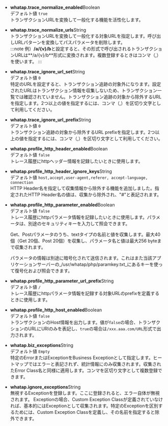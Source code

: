 -   **whatap.trace_normalize_enabled**<span class='type'>Boolean</span><br/>
      デフォルト値 `true`<br/>
      トランザクションURLを変換して一般化する機能を活性化します。

-   **whatap.trace_normalize_urls**<span class='type'>String</span><br/>
        トランザクションURLを変換して一般化する対象URLを指定します。呼び出しURLパターンを変換してパスパラメータを削除します。<br/>
    :::note
    例）**/a/{v}/b**と設定すると、その形式で呼び出されるトランザクションURLは**/a/{v}/b**形式に変換されます。複数登録するときはコンマ（,）を使います。
    :::

-   **whatap.trace_ignore_url_set**<span class='type'>String</span><br/>
      デフォルト値 `0`<br/>
      特定のURLを設定すると、トランザクション追跡の対象外になります。設定されたURLはトランザクション情報を収集しないため、トランザクション一覧では確認されていません。トランザクション追跡の対象から除外するURLを指定します。2つ以上の値を指定するには、コンマ（,）を区切り文字として利用してください。

-   **whatap.trace_ignore_url_prefix**<span class='type'>String</span><br/>
      デフォルト値 `0`<br/>
      トランザクション追跡の対象から除外するURL prefixを指定します。2つ以上の値を指定するには、コンマ（,）を区切り文字として利用してください。

-   **whatap.profile_http_header_enabled**<span class='type'>Boolean</span><br/>
      デフォルト値 `false`<br/>
      トレース履歴にhttpヘッダー情報を記録したいときに使用します。

<!-- 기본값 "host,accept,user-agent,referer, accept-language, connection" 타입 srting -->

-   **whatap.profile_http_header_ignore_keys**<span class='type'>String</span><br/>
      デフォルト値 `host,accept,user-agent,referer, accept-language, connection`<br/>
      HTTP Header名を指定して収集情報から除外する機能を追加しました。指定されたHTTP Header名の値は、収集から除外され、"#"と表記されます。

-   **whatap.profile_http_parameter_enabled**<span class='type'>Boolean</span><br/>
      デフォルト値 `false`<br/>
      トレース履歴にhttpパラメータ情報を記録したいときに使用します。パラメータは、別途のセキュリティキーを入力して照会できます。

      Get、Postパラメータのうち、textタイプの名前と値を収集します。最大40個（Get 20個、Post 20個）を収集し、パラメータ名と値は最大256 byteまで収集されます。

      パラメータの情報は別途に暗号化されて送信されます。これはまた当該アプリケーションサーバーの_/usr/whatap/php/paramkey.txt_にあるキーを使って復号化および照会できます。

-   **whatap.profile_http_parameter_url_prefix**<span class='type'>String</span><br/>
      デフォルト値 `/`<br/>
      トレース履歴にhttpパラメータ情報を記録する対象URLのprefixを定義するときに使用します。

-   **whatap.profile_http_host_enabled**<span class='type'>Boolean</span><br/>
      デフォルト値 `false`<br/>
      トランザクションのHost情報を出力します。値が`false`の場合、トランザクションのURLにURIのみを表記し、`true`の場合は`/xxx.aaa.com/URL`形式で出力されます。

-   **whatap.biz_exceptions**<span class='type'>String</span><br/>
      デフォルト値 `Empty`<br/>
      特定のErrorまたはExceptionをBusiness Exceptionとして指定します。ヒートマップではエラーと表記されず、統計情報にのみ収集されます。収集されたError Class名と同様に適用します。コンマを区切り文字として複数登録できます。

-   **whatap.ignore_exceptions**<span class='type'>String</span><br/>
      無視するExceptionを登録します。ここに登録されると、エラー自体が無視されます。 
      Exceptionの場合、Custom Exception Classが定義されていなければ、基本的にはExceptionとして収集されます。特定のExceptionを区別するためには、Custom Exception Classを定義し、その名前を指定すると除外できます。

